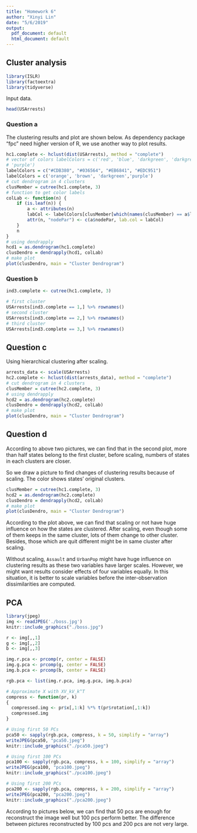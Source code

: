 ```yaml
---
title: "Homework 6"
author: "Xinyi Lin"
date: "5/6/2019"
output:
  pdf_document: default
  html_document: default
---
```



## Cluster analysis

```r
library(ISLR)
library(factoextra)
library(tidyverse)
```

Input data.

```r
head(USArrests)
```

### Question a

The clustering results and plot are shown below. As dependency package "fpc" need higher version of R, we use another way to plot results.

```r
hc1.complete <- hclust(dist(USArrests), method = "complete")
# vector of colors labelColors = c('red', 'blue', 'darkgreen', 'darkgrey',
# 'purple')
labelColors = c("#CDB380", "#036564", "#EB6841", "#EDC951")
labelColors = c('orange', 'brown', 'darkgreen','purple')
# cut dendrogram in 4 clusters
clusMember = cutree(hc1.complete, 3)
# function to get color labels
colLab <- function(n) {
    if (is.leaf(n)) {
        a <- attributes(n)
        labCol <- labelColors[clusMember[which(names(clusMember) == a$label)]]
        attr(n, "nodePar") <- c(a$nodePar, lab.col = labCol)
    }
    n
}
# using dendrapply
hcd1 = as.dendrogram(hc1.complete)
clusDendro = dendrapply(hcd1, colLab)
# make plot
plot(clusDendro, main = "Cluster Dendrogram")
```

### Question b

```r
ind3.complete <- cutree(hc1.complete, 3)

# first cluster
USArrests[ind3.complete == 1,] %>% rownames()
# second cluster
USArrests[ind3.complete == 2,] %>% rownames()
# third cluster
USArrests[ind3.complete == 3,] %>% rownames()
```

## Question c

Using hierarchical clustering after scaling.

```r
arrests_data <- scale(USArrests)
hc2.complete <- hclust(dist(arrests_data), method = "complete")
# cut dendrogram in 4 clusters
clusMember = cutree(hc2.complete, 3)
# using dendrapply
hcd2 = as.dendrogram(hc2.complete)
clusDendro = dendrapply(hcd2, colLab)
# make plot
plot(clusDendro, main = "Cluster Dendrogram")
```

## Question d

According to above two pictures, we can find that in the second plot, more than half states belong to the first cluster, before scaling, numbers of states in each clusters are closer. 

So we draw a picture to find changes of clustering results because of scaling. The color shows states' original clusters.

```r
clusMember = cutree(hc1.complete, 3)
hcd2 = as.dendrogram(hc2.complete)
clusDendro = dendrapply(hcd2, colLab)
# make plot
plot(clusDendro, main = "Cluster Dendrogram")
```

According to the plot above, we can find that scaling or not have huge influence on how the states are clustered. After scaling, even though some of them keeps in the same cluster, lots of them change to other cluster. Besides, those which are quit different might be in same cluster after scaling.

Without scaling, `Assault` and `UrbanPop` might have huge influence on clustering results as these two variables have larger scales. However, we might want results consider effects of four variables equally. In this situation, it is better to scale variables before the inter-observation dissimilarities are computed.

## PCA

```r
library(jpeg)
img <- readJPEG('./boss.jpg')
knitr::include_graphics("./boss.jpg")

r <- img[,,1]
g <- img[,,2]
b <- img[,,3]

img.r.pca <- prcomp(r, center = FALSE)
img.g.pca <- prcomp(g, center = FALSE)
img.b.pca <- prcomp(b, center = FALSE)

rgb.pca <- list(img.r.pca, img.g.pca, img.b.pca)

# Approximate X with XV_kV_k^T
compress <- function(pr, k)
{
  compressed.img <- pr$x[,1:k] %*% t(pr$rotation[,1:k])
  compressed.img
}
```

```r
# Using first 50 PCs
pca50 <- sapply(rgb.pca, compress, k = 50, simplify = "array")
writeJPEG(pca50, "pca50.jpeg")
knitr::include_graphics("./pca50.jpeg")

# Using first 100 PCs
pca100 <- sapply(rgb.pca, compress, k = 100, simplify = "array")
writeJPEG(pca100, "pca100.jpeg")
knitr::include_graphics("./pca100.jpeg")

# Using first 200 PCs
pca200 <- sapply(rgb.pca, compress, k = 200, simplify = "array")
writeJPEG(pca200, "pca200.jpeg")
knitr::include_graphics("./pca200.jpeg")
```

According to pictures below, we can find that 50 pcs are enough for reconstruct the image well but 100 pcs perform better. The difference between pictures reconstructed by 100 pcs and 200 pcs are not very large.